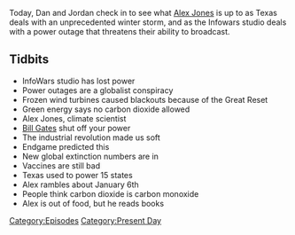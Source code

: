 {{DEFAULTSORT:
    #_EPISODE_0532:February 15, 2021
}}{{Episode
    | title           = February 15, 2021
    | caption         = Listen to this episode on [https://knowledgefight.libsyn.com/532-february-15-2021 Libsyn] [https://open.spotify.com/episode/2Yqsj6xmCWTbUiItOh313B Spotify], Read the [[Transcript/532: February 15, 2021|Unofficial Transcript]], View discussion on [https://reddit.com/lloerw Reddit]
    | episodeNumber   = 532
    | length          = 00:47:55
    | airDate         = February 17, 2021
    | coverageDate    = February 15, 2021
    | episodeType     = [[:Category:Present Day|Present Day]]
    | oocDrop         = Dogs understand property rights
    | previousEpisode = [[531: February 14, 2021]]
    | nextEpisode     = [[533: February 17, 2021]]
}}

{{Stub}}

Today, Dan and Jordan check in to see what [[Alex Jones]] is up to as Texas deals with an unprecedented winter storm, and as the Infowars studio deals with a power outage that threatens their ability to broadcast.

==Tidbits==

*InfoWars studio has lost power
*Power outages are a globalist conspiracy
*Frozen wind turbines caused blackouts because of the Great Reset
*Green energy says no carbon dioxide allowed
*Alex Jones, climate scientist
*[[Bill Gates]] shut off your power
*The industrial revolution made us soft
*Endgame predicted this
*New global extinction numbers are in
*Vaccines are still bad
*Texas used to power 15 states
*Alex rambles about January 6th
*People think carbon dioxide is carbon monoxide
*Alex is out of food, but he reads books

[[Category:Episodes]]
[[Category:Present Day]]
